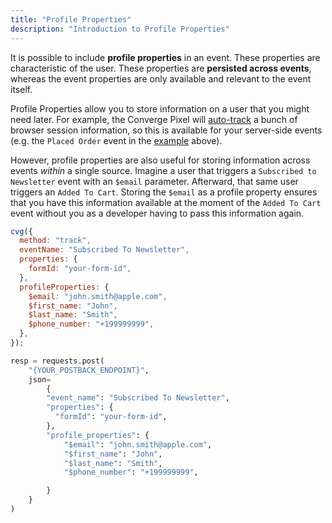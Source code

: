 ```yaml
---
title: "Profile Properties"
description: "Introduction to Profile Properties"
---
```


It is possible to include **profile properties** in an event. These properties are characteristic of the user. These properties are **persisted across events**, whereas the event properties are only available and relevant to the event itself.

Profile Properties allow you to store information on a user that you might need later. 
For example, the Converge Pixel will [auto-track](/sources/converge-spec#page-load) a bunch of browser session information, so this is available for your server-side events (e.g. the `Placed Order` event in the [example](#an-introductory-example) above).

However, profile properties are also useful for storing information across events *within* a single source. 
Imagine a user that triggers a `Subscribed to Newsletter` event with an `$email` parameter. Afterward, that same user triggers an `Added To Cart`.
Storing the `$email` as a profile property ensures that you have this information available at the moment of the `Added To Cart` event without you as a developer having to pass this information again.


<Accordion title="Code Examples" icon="code">
 <CodeGroup>

```javascript Converge Pixel - Javascript
cvg({
  method: "track",
  eventName: "Subscribed To Newsletter",
  properties: {
    formId: "your-form-id",
  },
  profileProperties: {
    $email: "john.smith@apple.com",
    $first_name: "John",
    $last_name: "Smith",
    $phone_number: "+199999999",
  },
});
```

```python Converge Webhook - Python
resp = requests.post(
    "{YOUR_POSTBACK_ENDPOINT}",
    json=
        {
        "event_name": "Subscribed To Newsletter",
        "properties": {
          "formId": "your-form-id",
        },
        "profile_properties": {
            "$email": "john.smith@apple.com",
            "$first_name": "John",
            "$last_name": "Smith",
            "$phone_number": "+199999999",

        }
    }
)

```

</CodeGroup>
</Accordion>